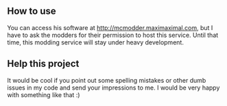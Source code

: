 == How to use ==
You can access his software at [[http://mcmodder.maximaximal.com]], but I have to ask the modders for their permission to host this service. Until that time, this modding service will stay under heavy development.

== Help this project ==
It would be cool if you point out some spelling mistakes or other dumb issues in my code and send your impressions to me. I would be very happy with something like that :)